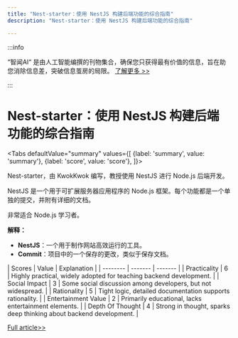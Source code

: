 ```yaml
---
title: "Nest-starter：使用 NestJS 构建后端功能的综合指南"
description: "Nest-starter：使用 NestJS 构建后端功能的综合指南"

---
```



:::info

“智闻AI“ 是由人工智能编撰的刊物集合，确保您只获得最有价值的信息，旨在助您消除信息差，突破信息茧房的局限。  [了解更多 >>](/)

:::

# Nest-starter：使用 NestJS 构建后端功能的综合指南


<Tabs
	defaultValue="summary"
	values={[
	{label: 'summary', value: 'summary'},
	{label: 'score', value: 'score'},
]}>
<TabItem value="summary">


Nest-starter，由 KwokKwok 编写，教授使用 NestJS 进行 Node.js 后端开发。

NestJS 是一个用于可扩展服务器应用程序的 Node.js 框架。每个功能都是一个单独的提交，并附有详细的文档。

非常适合 Node.js 学习者。

**解释：**
- **NestJS**：一个用于制作网站高效运行的工具。
- **Commit**：项目中的一个保存的更改，类似于保存文档。
</TabItem>
<TabItem value="score">
	| Scores     | Value   | Explanation |
	| -------- | ------- | ------- |
	| Practicality  | 6    | Highly practical, widely adopted for teaching backend development.    |
	| Social Impact | 3     | Some social discussion among developers, but not widespread.    |
	| Rationality    | 5    | Tight logic, detailed documentation supports rationality.    |
	| Entertainment Value    | 2    | Primarily educational, lacks entertainment elements.    |
	| Depth Of Thought    | 4    | Strong in thought, sparks deep thinking about backend development.    |
</TabItem>
</Tabs>

[Full article>>](https://github.com/ruanyf/weekly/issues/5245)
